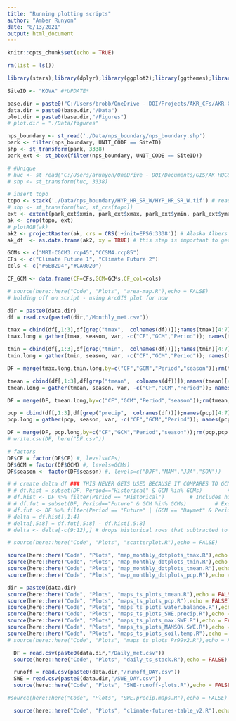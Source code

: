 ```yaml
---
title: "Running plotting scripts"
author: "Amber Runyon"
date: "8/13/2021"
output: html_document
---
```


```r
knitr::opts_chunk$set(echo = TRUE)
```

```r
rm(list = ls())

library(stars);library(dplyr);library(ggplot2);library(ggthemes);library(viridis);library(here);library(ggrepel);library(rlang);library(units); library(tidyr); library(lemon);library(ggpubr);library(gridExtra);library(grid); library(gtable); library(lubridate);library(terra);library(raster)

SiteID <- "KOVA" #*UPDATE*

base.dir = paste0("C:/Users/brobb/OneDrive - DOI/Projects/AKR_CFs/AKR-CFs/",SiteID) #*UPDATE*
data.dir = paste0(base.dir,"/Data")
plot.dir = paste0(base.dir,"/Figures")
# plot.dir = "./Data/figures"

nps_boundary <- st_read('./Data/nps_boundary/nps_boundary.shp')
park <- filter(nps_boundary, UNIT_CODE == SiteID)
shp <- st_transform(park, 3338)
park_ext <- st_bbox(filter(nps_boundary, UNIT_CODE == SiteID))

# #Unique
# huc <- st_read("C:/Users/arunyon/OneDrive - DOI/Documents/GIS/AK_HUC8/Kachemak_Tuxedni.shp")
# shp <- st_transform(huc, 3338)

# insert topo
topo <- stack('./Data/nps_boundary/HYP_HR_SR_W/HYP_HR_SR_W.tif') # read in as stack so can see RBG layers
# shp <- st_transform(huc, st_crs(topo))
ext <- extent(park_ext$xmin, park_ext$xmax, park_ext$ymin, park_ext$ymax) # extent defined by lat/long
ak <- crop(topo, ext)
# plotRGB(ak)
ak2 <- projectRaster(ak, crs = CRS('+init=EPSG:3338')) # Alaska Albers 
ak_df  <- as.data.frame(ak2, xy = TRUE) # this step is important to get it to plot in ggplot

GCMs <- c("MRI-CGCM3.rcp45","CCSM4.rcp85")
CFs <- c("Climate Future 1", "Climate Future 2")
cols <- c("#6EB2D4","#CA0020")

CF_GCM <- data.frame(CF=CFs,GCM=GCMs,CF_col=cols)
```

```r
# source(here::here("Code", "Plots", "area-map.R"),echo = FALSE)
# holding off on script - using ArcGIS plot for now
```

```r
dir = paste0(data.dir)
df = read.csv(paste0(dir,"/Monthly_met.csv"))

tmax = cbind(df[,1:3],df[grep("tmax",  colnames(df))]);names(tmax)[4:7] = gsub("\\..*","",names(tmax[,4:7]))
tmax.long = gather(tmax, season, var, -c("CF","GCM","Period")); names(tmax.long)[5]="tmax"

tmin = cbind(df[,1:3],df[grep("tmin",  colnames(df))]);names(tmin)[4:7] = gsub("\\..*","",names(tmin[,4:7]))
tmin.long = gather(tmin, season, var, -c("CF","GCM","Period")); names(tmin.long)[5]="tmin"

DF = merge(tmax.long,tmin.long,by=c("CF","GCM","Period","season"));rm(tmax,tmax.long,tmin,tmin.long)

tmean = cbind(df[,1:3],df[grep("tmean",  colnames(df))]);names(tmean)[4:7] = gsub("\\..*","",names(tmean[,4:7]))
tmean.long = gather(tmean, season, var, -c("CF","GCM","Period")); names(tmean.long)[5]="tmean"

DF = merge(DF, tmean.long,by=c("CF","GCM","Period","season"));rm(tmean,tmean.long)

pcp = cbind(df[,1:3],df[grep("precip",  colnames(df))]);names(pcp)[4:7] = gsub("\\..*","",names(pcp[,4:7]))
pcp.long = gather(pcp, season, var, -c("CF","GCM","Period")); names(pcp.long)[5]="pcp"

DF = merge(DF, pcp.long,by=c("CF","GCM","Period","season"));rm(pcp,pcp.long)
# write.csv(DF, here("DF.csv"))

# factors
DF$CF = factor(DF$CF) #, levels=CFs)
DF$GCM = factor(DF$GCM) #, levels=GCMs)
DF$season <- factor(DF$season) #, levels=c("DJF","MAM","JJA","SON"))

# # create delta df ### THIS NEVER GETS USED BECAUSE IT COMPARES TO GCM HIS INSTEAD OF DAYMET
# # df.hist = subset(DF, Period=="Historical" & GCM %in% GCMs)        # Excludes historical rows
# df.hist <- DF %>% filter(Period == "Historical")        # Includes historical rows
# # df.fut = subset(DF, Period=="Future" & GCM %in% GCMs)         # Excludes historical rows
# df.fut <- DF %>% filter(Period == "Future" | (GCM == "Daymet" & Period == "Historical"))      # Includes historical rows
# delta = df.hist[,1:4]
# delta[,5:8] = df.fut[,5:8] - df.hist[,5:8]
# delta <- delta[-c(9:12),] # drops historical rows that subtracted to '0'

# source(here::here("Code", "Plots", "scatterplot.R"),echo = FALSE) 
```

```r

source(here::here("Code", "Plots", "map_monthly_dotplots_tmax.R"),echo = FALSE)
source(here::here("Code", "Plots", "map_monthly_dotplots_tmin.R"),echo = FALSE)
source(here::here("Code", "Plots", "map_monthly_dotplots_tmean.R"),echo = FALSE)
source(here::here("Code", "Plots", "map_monthly_dotplots_pcp.R"),echo = FALSE)

```

```r
dir = paste0(data.dir)
source(here::here("Code", "Plots", "maps_ts_plots_tmean.R"),echo = FALSE)
source(here::here("Code", "Plots", "maps_ts_plots_pcp.R"),echo = FALSE)
source(here::here("Code", "Plots", "maps_ts_plots_water.balance.R"),echo = FALSE)
source(here::here("Code", "Plots", "maps_ts_plots_SWE.precip.R"),echo = FALSE)
source(here::here("Code", "Plots", "maps_ts_plots_max.SWE.R"),echo = FALSE)
source(here::here("Code", "Plots", "maps_ts_plots_MAMSON.SWE.R"),echo = FALSE)
source(here::here("Code", "Plots", "maps_ts_plots_soil.temp.R"),echo = FALSE)
# source(here::here("Code", "Plots", "maps_ts_plots_Pr99v2.R"),echo = FALSE) # not running for AK for now - takes very long to run and can get similar info from northern climate reports

```

``` r
  DF = read.csv(paste0(data.dir,"/Daily_met.csv"))
  source(here::here("Code", "Plots", "daily_ts_stack.R"),echo = FALSE)

```

```r
  runoff = read.csv(paste0(data.dir,"/runoff_DAY.csv"))
  SWE = read.csv(paste0(data.dir,"/SWE_DAY.csv"))
  source(here::here("Code", "Plots", "SWE-runoff-plots.R"),echo = FALSE)

```

```r
#source(here::here("Code", "Plots", "SWE.precip.maps.R"),echo = FALSE)
```

```r
  source(here::here("Code", "Plots", "climate-futures-table_v2.R"),echo = FALSE)
```

